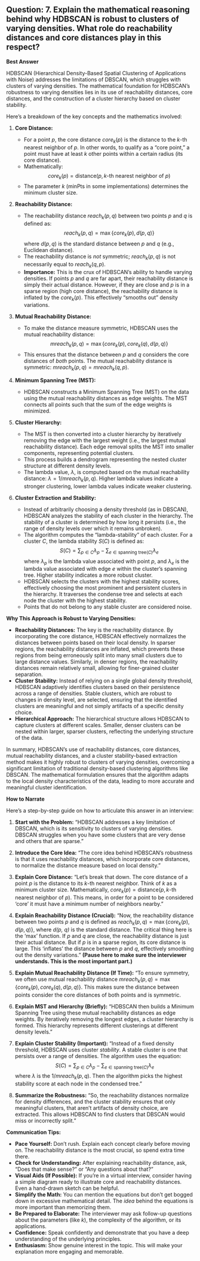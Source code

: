 ## Question: 7. Explain the mathematical reasoning behind why HDBSCAN is robust to clusters of varying densities. What role do reachability distances and core distances play in this respect?

**Best Answer**

HDBSCAN (Hierarchical Density-Based Spatial Clustering of Applications with Noise) addresses the limitations of DBSCAN, which struggles with clusters of varying densities. The mathematical foundation for HDBSCAN's robustness to varying densities lies in its use of reachability distances, core distances, and the construction of a cluster hierarchy based on cluster stability.

Here's a breakdown of the key concepts and the mathematics involved:

1.  **Core Distance:**

    *   For a point $p$, the core distance $core_k(p)$ is the distance to the $k$-th nearest neighbor of $p$. In other words, to qualify as a "core point," a point must have at least $k$ other points within a certain radius (its core distance).
    *   Mathematically:
        $$core_k(p) = \text{distance}(p, k\text{-th nearest neighbor of } p)$$
    *   The parameter $k$ (minPts in some implementations) determines the minimum cluster size.

2.  **Reachability Distance:**

    *   The reachability distance $reach_k(p, q)$ between two points $p$ and $q$ is defined as:
        $$reach_k(p, q) = \max\{core_k(p), d(p, q)\}$$
        where $d(p, q)$ is the standard distance between $p$ and $q$ (e.g., Euclidean distance).
    *   The reachability distance is *not* symmetric; $reach_k(p, q)$ is not necessarily equal to $reach_k(q, p)$.
    *   **Importance:** This is the crux of HDBSCAN's ability to handle varying densities. If points $p$ and $q$ are far apart, their reachability distance is simply their actual distance. However, if they are close and $p$ is in a sparse region (high core distance), the reachability distance is inflated by the $core_k(p)$. This effectively "smooths out" density variations.

3.  **Mutual Reachability Distance:**

    *   To make the distance measure symmetric, HDBSCAN uses the mutual reachability distance:
        $$mreach_k(p, q) = \max\{core_k(p), core_k(q), d(p, q)\}$$
    *   This ensures that the distance between $p$ and $q$ considers the core distances of *both* points. The mutual reachability distance is symmetric: $mreach_k(p, q) = mreach_k(q, p)$.

4.  **Minimum Spanning Tree (MST):**

    *   HDBSCAN constructs a Minimum Spanning Tree (MST) on the data using the mutual reachability distances as edge weights.  The MST connects all points such that the sum of the edge weights is minimized.

5.  **Cluster Hierarchy:**

    *   The MST is then converted into a cluster hierarchy by iteratively removing the edge with the largest weight (i.e., the largest mutual reachability distance). Each edge removal splits the MST into smaller components, representing potential clusters.
    *   This process builds a dendrogram representing the nested cluster structure at different density levels.
    *   The lambda value, $\lambda$, is computed based on the mutual reachability distance: $\lambda = 1 / mreach_k(p, q)$.  Higher lambda values indicate a stronger clustering, lower lambda values indicate weaker clustering.

6.  **Cluster Extraction and Stability:**

    *   Instead of arbitrarily choosing a density threshold (as in DBSCAN), HDBSCAN analyzes the stability of each cluster in the hierarchy. The stability of a cluster is determined by how long it persists (i.e., the range of density levels over which it remains unbroken).
    *   The algorithm computes the "lambda-stability" of each cluster. For a cluster $C$, the lambda stability $S(C)$ is defined as:
    $$S(C) = \sum_{p \in C} \lambda_p - \sum_{e \in \text{spanning tree}(C)} \lambda_e$$
    where $\lambda_p$ is the lambda value associated with point $p$, and $\lambda_e$ is the lambda value associated with edge $e$ within the cluster's spanning tree. Higher stability indicates a more robust cluster.
    *   HDBSCAN selects the clusters with the highest stability scores, effectively choosing the most prominent and persistent clusters in the hierarchy.  It traverses the condense tree and selects at each node the cluster with the highest stability.
    *   Points that do not belong to any stable cluster are considered noise.

**Why This Approach is Robust to Varying Densities:**

*   **Reachability Distances:** The key is the reachability distance. By incorporating the core distance, HDBSCAN effectively normalizes the distances between points based on their local density.  In sparser regions, the reachability distances are inflated, which prevents these regions from being erroneously split into many small clusters due to large distance values. Similarly, in denser regions, the reachability distances remain relatively small, allowing for finer-grained cluster separation.
*   **Cluster Stability:** Instead of relying on a single global density threshold, HDBSCAN adaptively identifies clusters based on their persistence across a range of densities. Stable clusters, which are robust to changes in density level, are selected, ensuring that the identified clusters are meaningful and not simply artifacts of a specific density choice.
*   **Hierarchical Approach:** The hierarchical structure allows HDBSCAN to capture clusters at different scales.  Smaller, denser clusters can be nested within larger, sparser clusters, reflecting the underlying structure of the data.

In summary, HDBSCAN's use of reachability distances, core distances, mutual reachability distances, and a cluster stability-based extraction method makes it highly robust to clusters of varying densities, overcoming a significant limitation of traditional density-based clustering algorithms like DBSCAN. The mathematical formulation ensures that the algorithm adapts to the local density characteristics of the data, leading to more accurate and meaningful cluster identification.

**How to Narrate**

Here's a step-by-step guide on how to articulate this answer in an interview:

1.  **Start with the Problem:** "HDBSCAN addresses a key limitation of DBSCAN, which is its sensitivity to clusters of varying densities. DBSCAN struggles when you have some clusters that are very dense and others that are sparse."

2.  **Introduce the Core Idea:** "The core idea behind HDBSCAN's robustness is that it uses reachability distances, which incorporate core distances, to normalize the distance measure based on local density."

3.  **Explain Core Distance:** "Let's break that down.  The core distance of a point *p* is the distance to its *k*-th nearest neighbor. Think of *k* as a minimum cluster size. Mathematically, $core_k(p) = \text{distance}(p, k\text{-th nearest neighbor of } p)$. This means, in order for a point to be considered 'core' it must have a minimum number of neighbors nearby."

4.  **Explain Reachability Distance (Crucial):** "Now, the reachability distance between two points *p* and *q* is defined as  $reach_k(p, q) = \max\{core_k(p), d(p, q)\}$, where *d(p, q)* is the standard distance. The critical thing here is the 'max' function.  If *p* and *q* are close, the reachability distance is just their actual distance. But if *p* is in a sparse region, its core distance is large. This 'inflates' the distance between *p* and *q*, effectively smoothing out the density variations." **(Pause here to make sure the interviewer understands. This is the most important part.)**

5.  **Explain Mutual Reachability Distance (If Time):** "To ensure symmetry, we often use mutual reachability distance $mreach_k(p, q) = \max\{core_k(p), core_k(q), d(p, q)\}$. This makes sure the distance between points consider the core distances of both points and is symmetric.

6.  **Explain MST and Hierarchy (Briefly):** "HDBSCAN then builds a Minimum Spanning Tree using these mutual reachability distances as edge weights. By iteratively removing the longest edges, a cluster hierarchy is formed. This hierarchy represents different clusterings at different density levels."

7.  **Explain Cluster Stability (Important):** "Instead of a fixed density threshold, HDBSCAN uses cluster *stability*. A stable cluster is one that persists over a range of densities. The algorithm uses the equation:
    $$S(C) = \sum_{p \in C} \lambda_p - \sum_{e \in \text{spanning tree}(C)} \lambda_e$$ where $\lambda$ is the $1 / mreach_k(p, q)$. Then the algorithm picks the highest stability score at each node in the condensed tree."

8.  **Summarize the Robustness:** "So, the reachability distances normalize for density differences, and the cluster stability ensures that only meaningful clusters, that aren't artifacts of density choice, are extracted. This allows HDBSCAN to find clusters that DBSCAN would miss or incorrectly split."

**Communication Tips:**

*   **Pace Yourself:** Don't rush. Explain each concept clearly before moving on. The reachability distance is the most crucial, so spend extra time there.
*   **Check for Understanding:** After explaining reachability distance, ask, "Does that make sense?" or "Any questions about that?"
*   **Visual Aids (If Possible):** If you're in a virtual interview, consider having a simple diagram ready to illustrate core and reachability distances.  Even a hand-drawn sketch can be helpful.
*   **Simplify the Math:** You can mention the equations but don't get bogged down in excessive mathematical detail. The *idea* behind the equations is more important than memorizing them.
*   **Be Prepared to Elaborate:** The interviewer may ask follow-up questions about the parameters (like *k*), the complexity of the algorithm, or its applications.
*   **Confidence:** Speak confidently and demonstrate that you have a deep understanding of the underlying principles.
*   **Enthusiasm:** Show genuine interest in the topic.  This will make your explanation more engaging and memorable.
